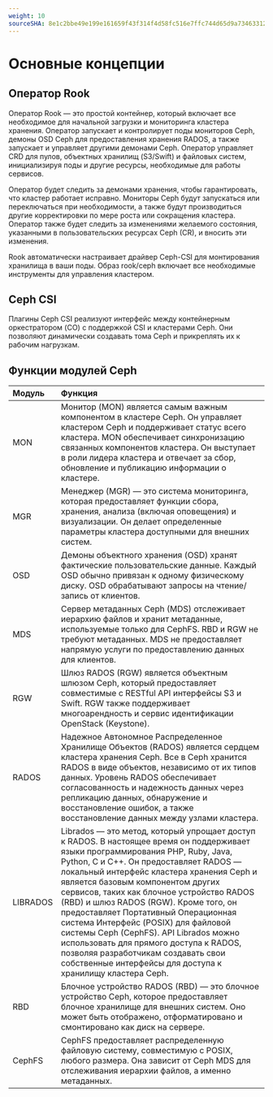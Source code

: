 ```yaml
---
weight: 10
sourceSHA: 8e1c2bbe49e199e161659f43f314f4d58fc516e7ffc744d65d9a7346331234cd
---
```


# Основные концепции

## Оператор Rook

Оператор Rook — это простой контейнер, который включает все необходимое для начальной загрузки и мониторинга кластера хранения. Оператор запускает и контролирует поды мониторов Ceph, демоны OSD Ceph для предоставления хранения RADOS, а также запускает и управляет другими демонами Ceph. Оператор управляет CRD для пулов, объектных хранилищ (S3/Swift) и файловых систем, инициализируя поды и другие ресурсы, необходимые для работы сервисов.

Оператор будет следить за демонами хранения, чтобы гарантировать, что кластер работает исправно. Мониторы Ceph будут запускаться или переключаться при необходимости, а также будут производиться другие корректировки по мере роста или сокращения кластера. Оператор также будет следить за изменениями желаемого состояния, указанными в пользовательских ресурсах Ceph (CR), и вносить эти изменения.

Rook автоматически настраивает драйвер Ceph-CSI для монтирования хранилища в ваши поды. Образ rook/ceph включает все необходимые инструменты для управления кластером.

## Ceph CSI

Плагины Ceph CSI реализуют интерфейс между контейнерным оркестратором (CO) с поддержкой CSI и кластерами Ceph. Они позволяют динамически создавать тома Ceph и прикреплять их к рабочим нагрузкам.

## Функции модулей Ceph

| Модуль   | Функция                                                                                                                                                                                                                                                                                                                                                                                                                                                                                                                                                                          |
| :------- | :-------------------------------------------------------------------------------------------------------------------------------------------------------------------------------------------------------------------------------------------------------------------------------------------------------------------------------------------------------------------------------------------------------------------------------------------------------------------------------------------------------------------------------------------------------------------------------- |
| MON      | Монитор (MON) является самым важным компонентом в кластере Ceph. Он управляет кластером Ceph и поддерживает статус всего кластера. MON обеспечивает синхронизацию связанных компонентов кластера. Он выступает в роли лидера кластера и отвечает за сбор, обновление и публикацию информации о кластере.                                                                                                                                                                                                            |
| MGR      | Менеджер (MGR) — это система мониторинга, которая предоставляет функции сбора, хранения, анализа (включая оповещения) и визуализации. Он делает определенные параметры кластера доступными для внешних систем.                                                                                                                                                                                                                                                                                                                                                                       |
| OSD      | Демоны объектного хранения (OSD) хранят фактические пользовательские данные. Каждый OSD обычно привязан к одному физическому диску. OSD обрабатывают запросы на чтение/запись от клиентов.                                                                                                                                                                                                                                                                                                                                                                                                                 |
| MDS      | Сервер метаданных Ceph (MDS) отслеживает иерархию файлов и хранит метаданные, используемые только для CephFS. RBD и RGW не требуют метаданных. MDS не предоставляет напрямую услуги по предоставлению данных для клиентов.                                                                                                                                                                                                                                                                                                                                                                          |
| RGW      | Шлюз RADOS (RGW) является объектным шлюзом Ceph, который предоставляет совместимые с RESTful API интерфейсы S3 и Swift. RGW также поддерживает многоарендность и сервис идентификации OpenStack (Keystone).                                                                                                                                                                                                                                                                                                                                                                                           |
| RADOS    | Надежное Автономное Распределенное Хранилище Объектов (RADOS) является сердцем кластера хранения Ceph. Все в Ceph хранится RADOS в виде объектов, независимо от их типов данных. Уровень RADOS обеспечивает согласованность и надежность данных через репликацию данных, обнаружение и восстановление ошибок, а также восстановление данных между узлами кластера.                                                                                                                                                                                                                               |
| LIBRADOS | Librados — это метод, который упрощает доступ к RADOS. В настоящее время он поддерживает языки программирования PHP, Ruby, Java, Python, C и C++. Он предоставляет RADOS — локальный интерфейс кластера хранения Ceph и является базовым компонентом других сервисов, таких как блочное устройство RADOS (RBD) и шлюз RADOS (RGW). Кроме того, он предоставляет Портативный Операционная система Интерфейс (POSIX) для файловой системы Ceph (CephFS). API Librados можно использовать для прямого доступа к RADOS, позволяя разработчикам создавать свои собственные интерфейсы для доступа к хранилищу кластера Ceph. |
| RBD      | Блочное устройство RADOS (RBD) — это блочное устройство Ceph, которое предоставляет блочное хранилище для внешних систем. Оно может быть отображено, отформатировано и смонтировано как диск на сервере.                                                                                                                                                                                                                                                                                                                                                                                                        |
| CephFS   | CephFS предоставляет распределенную файловую систему, совместимую с POSIX, любого размера. Она зависит от Ceph MDS для отслеживания иерархии файлов, а именно метаданных.                                                                                                                                                                                                                                                                                                                                                                                                                          |
